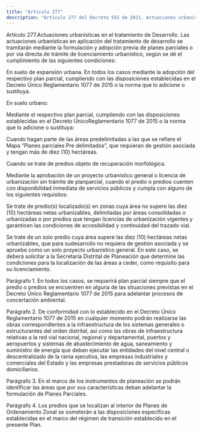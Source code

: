 ```yaml
---
title: "Artículo 277"
description: "Artículo 277 del Decreto 555 de 2021. Actuaciones urbanísticas en el tratamiento de Desarrollo."
---
```


Artículo 277.Actuaciones urbanísticas en el tratamiento de Desarrollo. Las actuaciones urbanísticas en aplicación del tratamiento de desarrollo se tramitarán mediante la formulación y adopción previa de planes parciales o por vía directa de trámite de licenciamiento urbanístico, según se dé el cumplimiento de las siguientes condiciones:
 
En suelo de expansión urbana. En todos los casos mediante la adopción del respectivo plan parcial, cumpliendo con las disposiciones establecidas en el Decreto Único Reglamentario 1077 de 2015 o la norma que lo adicione o sustituya.
 
En suelo urbano:
 
Mediante el respectivo plan parcial, cumpliendo con las disposiciones establecidas en el Decreto ÚnicoReglamentario 1077 de 2015 o la norma que lo adicione o sustituya:
 
Cuando hagan parte de las áreas predelimitadas a las que se refiere el Mapa “Planes parciales Pre delimitados”, que requieran de gestión asociada y tengan más de diez (10) hectáreas.
 
Cuando se trate de predios objeto de recuperación morfológica.
 
Mediante la aprobación de un proyecto urbanístico general o licencia de urbanización sin trámite de planparcial, cuando el predio o predios cuenten con disponibilidad inmediata de servicios públicos y cumpla con alguno de los siguientes requisitos:
 
Se trate de predio(s) localizado(s) en zonas cuya área no supere las diez (10) hectáreas netas urbanizables, delimitadas por áreas consolidadas o urbanizadas o por predios que tengan licencias de urbanización vigentes y garanticen las condiciones de accesibilidad y continuidad del trazado vial.
 
Se trate de un solo predio cuya área supere las diez (10) hectáreas netas urbanizables, que para sudesarrollo no requiera de gestión asociada y se apruebe como un solo proyecto urbanístico general. En este caso, se deberá solicitar a la Secretaría Distrital de Planeación que determine las condiciones para la localización de las áreas a ceder, como requisito para su licenciamiento.
 
Parágrafo 1. En todos los casos, se requerirá plan parcial siempre que el predio o predios se encuentren en alguna de las situaciones previstas en el Decreto Único Reglamentario 1077 de 2015 para adelantar procesos de concertación ambiental.
 
Parágrafo 2. De conformidad con lo establecido en el Decreto Único Reglamentario 1077 de 2015 en cualquier momento podrán realizarse las obras correspondientes a la infraestructura de los sistemas generales o estructurantes del orden distrital, así como las obras de infraestructura relativas a la red vial nacional, regional y departamental, puertos y aeropuertos y sistemas de abastecimiento de agua, saneamiento y suministro de energía que deban ejecutar las entidades del nivel central o descentralizado de la rama ejecutiva, las empresas industriales y comerciales del Estado y las empresas prestadoras de servicios públicos domiciliarios.
 
Parágrafo 3. En el marco de los instrumentos de planeación se podrán identificar las áreas que por sus características deban adelantar la formulación de Planes Parciales.
 
Parágrafo 4. Los predios que se localizan al interior de Planes de Ordenamiento Zonal se someterán a las disposiciones específicas establecidas en el marco del régimen de transición establecido en el presente Plan.
